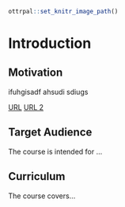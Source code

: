
```r
ottrpal::set_knitr_image_path()
```

# Introduction


## Motivation
ifuhgisadf
ahsudi
sdiugs

[URL ](https://www.aiudbsias.com)
[URL 2](https://www.ahiusiviava.com)

## Target Audience  

The course is intended for ...

## Curriculum  

The course covers...
